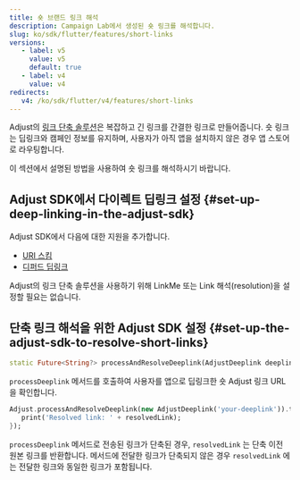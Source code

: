 ```yaml
---
title: 숏 브랜드 링크 해석
description: Campaign Lab에서 생성된 숏 링크를 해석합니다.
slug: ko/sdk/flutter/features/short-links
versions:
   - label: v5
     value: v5
     default: true
   - label: v4
     value: v4
redirects:
   v4: /ko/sdk/flutter/v4/features/short-links
---
```


Adjust의 [링크 단축 솔루션](https://help.adjust.com/ko/article/short-branded-links)은 복잡하고 긴 링크를 간결한 링크로 만들어줍니다. 숏 링크는 딥링크와 캠페인 정보를 유지하며, 사용자가 아직 앱을 설치하지 않은 경우 앱 스토어로 라우팅합니다.

이 섹션에서 설명된 방법을 사용하여 숏 링크를 해석하시기 바랍니다.

## Adjust SDK에서 다이렉트 딥링크 설정 {#set-up-deep-linking-in-the-adjust-sdk}

Adjust SDK에서 다음에 대한 지원을 추가합니다.

- [URI 스킴](/ko/sdk/flutter/features/deep-links)
- [디퍼드 딥링크](/ko/sdk/flutter/features/deep-links#deferred-deep-linking)

<Callout type="note">

Adjust의 링크 단축 솔루션을 사용하기 위해 LinkMe 또는 Link 해석\(resolution\)을 설정할 필요는 없습니다.

</Callout>

## 단축 링크 해석을 위한 Adjust SDK 설정 {#set-up-the-adjust-sdk-to-resolve-short-links}

<CodeBlock title="메서드 서명">

```dart
static Future<String?> processAndResolveDeeplink(AdjustDeeplink deeplink) async
```

</CodeBlock>

`processDeeplink` 메서드를 호출하여 사용자를 앱으로 딥링크한 숏 Adjust 링크 URL을 확인합니다.

```dart
Adjust.processAndResolveDeeplink(new AdjustDeeplink('your-deeplink')).then((resolvedLink) {
   print('Resolved link: ' + resolvedLink);
});

```

`processDeeplink` 메서드로 전송된 링크가 단축된 경우, `resolvedLink` 는 단축 이전 원본 링크를 반환합니다. 메서드에 전달한 링크가 단축되지 않은 경우 `resolvedLink` 에는 전달한 링크와 동일한 링크가 포함됩니다.
